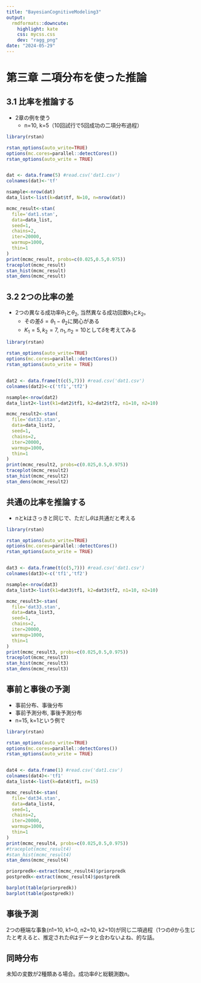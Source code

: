 ```yaml
---
title: "BayesianCognitiveModeling3"
output:
  rmdformats::downcute:
    highlight: kate
    css: mycss.css
    dev: "ragg_png"
date: "2024-05-29"
---
```

# 第三章 二項分布を使った推論

## 3.1 比率を推論する
  - 2章の例を使う
    - n=10, k=5（10回試行で5回成功の二項分布過程）

```r
library(rstan)

rstan_options(auto_write=TRUE)
options(mc.cores=parallel::detectCores())
rstan_options(auto_write = TRUE)


dat <- data.frame(5) #read.csv('dat1.csv')
colnames(dat)<-'tf'

nsample<-nrow(dat)
data_list<-list(k=dat$tf, N=10, n=nrow(dat))

mcmc_result<-stan(
  file='dat1.stan',
  data=data_list,
  seed=1,
  chains=2,
  iter=20000,
  warmup=1000,
  thin=1
)
print(mcmc_result, probs=c(0.025,0.5,0.975))
traceplot(mcmc_result)
stan_hist(mcmc_result)
stan_dens(mcmc_result)

```
## 3.2 2つの比率の差
- 2つの異なる成功率$\theta_1$と$\theta_2$, 当然異なる成功回数$k_1$と$k_2$。
  - その差$\delta=\theta_1-\theta_2$に関心がある
  - $K_1=5, k_2=7$, $n_1,n_2=10$として$\delta$を考えてみる
  
```r
library(rstan)

rstan_options(auto_write=TRUE)
options(mc.cores=parallel::detectCores())
rstan_options(auto_write = TRUE)


dat2 <- data.frame(t(c(5,7))) #read.csv('dat1.csv')
colnames(dat2)<-c('tf1','tf2')

nsample<-nrow(dat2)
data_list2<-list(k1=dat2$tf1, k2=dat2$tf2, n1=10, n2=10)

mcmc_result2<-stan(
  file='dat32.stan',
  data=data_list2,
  seed=1,
  chains=2,
  iter=20000,
  warmup=1000,
  thin=1
)
print(mcmc_result2, probs=c(0.025,0.5,0.975))
traceplot(mcmc_result2)
stan_hist(mcmc_result2)
stan_dens(mcmc_result2)

```

## 共通の比率を推論する

- nとkはさっきと同じで、ただし$\theta$は共通だと考える

```r
library(rstan)

rstan_options(auto_write=TRUE)
options(mc.cores=parallel::detectCores())
rstan_options(auto_write = TRUE)


dat3 <- data.frame(t(c(5,7))) #read.csv('dat1.csv')
colnames(dat3)<-c('tf1','tf2')

nsample<-nrow(dat3)
data_list3<-list(k1=dat3$tf1, k2=dat3$tf2, n1=10, n2=10)

mcmc_result3<-stan(
  file='dat33.stan',
  data=data_list3,
  seed=1,
  chains=2,
  iter=20000,
  warmup=1000,
  thin=1
)
print(mcmc_result3, probs=c(0.025,0.5,0.975))
traceplot(mcmc_result3)
stan_hist(mcmc_result3)
stan_dens(mcmc_result3)
```
## 事前と事後の予測

- 事前分布、事後分布
- 事前予測分布, 事後予測分布
- n=15, k=1という例で

```r
library(rstan)

rstan_options(auto_write=TRUE)
options(mc.cores=parallel::detectCores())
rstan_options(auto_write = TRUE)


dat4 <- data.frame(1) #read.csv('dat1.csv')
colnames(dat4)<-'tf1'
data_list4<-list(k=dat4$tf1, n=15)

mcmc_result4<-stan(
  file='dat34.stan',
  data=data_list4,
  seed=1,
  chains=2,
  iter=20000,
  warmup=1000,
  thin=1
)
print(mcmc_result4, probs=c(0.025,0.5,0.975))
#traceplot(mcmc_result4)
#stan_hist(mcmc_result4)
stan_dens(mcmc_result4)

priorpredk<-extract(mcmc_result4)$priorpredk
postpredk<-extract(mcmc_result4)$postpredk

barplot(table(priorpredk))
barplot(table(postpredk))

```

## 事後予測
2つの極端な事象(n1=10, k1=0, n2=10, k2=10)が同じ二項過程（1つの$\theta$から生じたと考えると、推定された$\theta$はデータと合わないよね、的な話。

## 同時分布
未知の変数が2種類ある場合。成功率$\theta$と総観測数$n$。